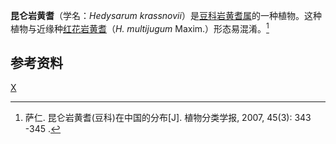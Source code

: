 {{Speciesbox
| taxon = Hedysarum krassnovii 
| binomial_authority = B. Fedtsch.
}}

'''昆仑岩黄耆'''（学名：''Hedysarum krassnovii''）是[[豆科|豆科]][[岩黄耆属|岩黄耆属]]的一种植物。这种植物与近缘种[[红花岩黄耆|红花岩黄耆]]（''H. multijugum'' Maxim.）形态易混淆。<ref>萨仁. 昆仑岩黄耆(豆科)在中国的分布[J]. 植物分类学报, 2007, 45(3): 343 -345 .</ref>

== 参考资料 ==
{{reflist}}

{{植物小作品}}
{{taxonbar}}
[[Category:岩黄蓍属|X]]